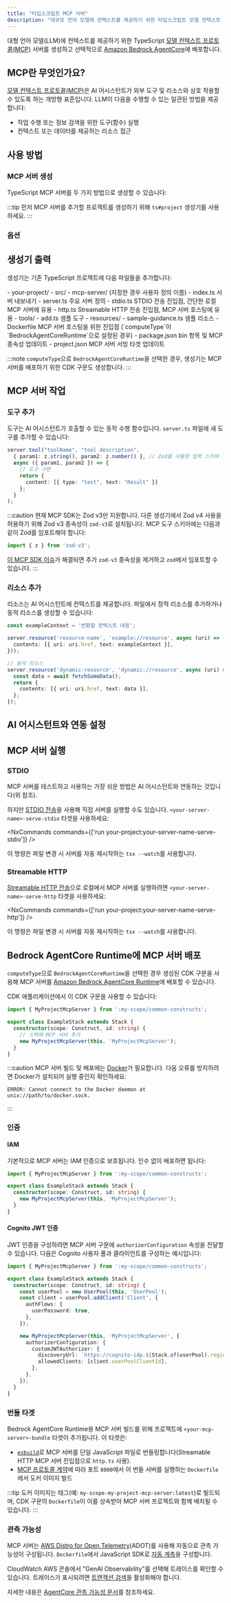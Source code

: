 ```yaml
---
title: "타입스크립트 MCP 서버"
description: "대규모 언어 모델에 컨텍스트를 제공하기 위한 타입스크립트 모델 컨텍스트 프로토콜(MCP) 서버 생성"
---
```





대형 언어 모델(LLM)에 컨텍스트를 제공하기 위한 TypeScript [모델 컨텍스트 프로토콜(MCP)](https://modelcontextprotocol.io/) 서버를 생성하고 선택적으로 [Amazon Bedrock AgentCore](https://docs.aws.amazon.com/bedrock-agentcore/latest/devguide/)에 배포합니다.

## MCP란 무엇인가요?

[모델 컨텍스트 프로토콜(MCP)](https://modelcontextprotocol.io/)은 AI 어시스턴트가 외부 도구 및 리소스와 상호 작용할 수 있도록 하는 개방형 표준입니다. LLM이 다음을 수행할 수 있는 일관된 방법을 제공합니다:

- 작업 수행 또는 정보 검색을 위한 도구(함수) 실행
- 컨텍스트 또는 데이터를 제공하는 리소스 접근

## 사용 방법

### MCP 서버 생성

TypeScript MCP 서버를 두 가지 방법으로 생성할 수 있습니다:

<RunGenerator generator="ts#mcp-server" />

:::tip
먼저 MCP 서버를 추가할 프로젝트를 생성하기 위해 <Link path="/guides/typescript-project">`ts#project`</Link> 생성기를 사용하세요.
:::

### 옵션

<GeneratorParameters generator="ts#mcp-server" />

## 생성기 출력

생성기는 기존 TypeScript 프로젝트에 다음 파일들을 추가합니다:

<FileTree>
  - your-project/
    - src/
      - mcp-server/ (지정한 경우 사용자 정의 이름)
        - index.ts 서버 내보내기
        - server.ts 주요 서버 정의
        - stdio.ts STDIO 전송 진입점, 간단한 로컬 MCP 서버에 유용
        - http.ts Streamable HTTP 전송 진입점, MCP 서버 호스팅에 유용
        - tools/
          - add.ts 샘플 도구
        - resources/
          - sample-guidance.ts 샘플 리소스
        - Dockerfile MCP 서버 호스팅을 위한 진입점 (`computeType`이 `BedrockAgentCoreRuntime`으로 설정된 경우)
    - package.json bin 항목 및 MCP 종속성 업데이트
    - project.json MCP 서버 서빙 타겟 업데이트
</FileTree>

:::note
`computeType`으로 `BedrockAgentCoreRuntime`을 선택한 경우, 생성기는 MCP 서버를 배포하기 위한 CDK 구문도 생성합니다.
:::

## MCP 서버 작업

### 도구 추가

도구는 AI 어시스턴트가 호출할 수 있는 동작 수행 함수입니다. `server.ts` 파일에 새 도구를 추가할 수 있습니다:

```typescript
server.tool("toolName", "tool description",
  { param1: z.string(), param2: z.number() }, // Zod를 사용한 입력 스키마
  async ({ param1, param2 }) => {
    // 도구 구현
    return {
      content: [{ type: "text", text: "Result" }]
    };
  }
);
```

:::caution
현재 MCP SDK는 Zod v3만 지원합니다. 다른 생성기에서 Zod v4 사용을 허용하기 위해 Zod v3 종속성이 `zod-v3`로 설치됩니다. MCP 도구 스키마에는 다음과 같이 Zod를 임포트해야 합니다:

```ts
import { z } from 'zod-v3';
```

[이 MCP SDK 이슈](https://github.com/modelcontextprotocol/typescript-sdk/issues/164)가 해결되면 추가 `zod-v3` 종속성을 제거하고 `zod`에서 임포트할 수 있습니다.
:::

### 리소스 추가

리소스는 AI 어시스턴트에 컨텍스트를 제공합니다. 파일에서 정적 리소스를 추가하거나 동적 리소스를 생성할 수 있습니다:

```typescript
const exampleContext = '반환할 컨텍스트 내용';

server.resource('resource-name', 'example://resource', async (uri) => ({
  contents: [{ uri: uri.href, text: exampleContext }],
}));

// 동적 리소스
server.resource('dynamic-resource', 'dynamic://resource', async (uri) => {
  const data = await fetchSomeData();
  return {
    contents: [{ uri: uri.href, text: data }],
  };
});
```

## AI 어시스턴트와 연동 설정

<Snippet name="mcp/configuration" parentHeading="Configuring with AI Assistants" />

## MCP 서버 실행

### STDIO

MCP 서버를 테스트하고 사용하는 가장 쉬운 방법은 AI 어시스턴트와 연동하는 것입니다(위 참조).

하지만 [STDIO 전송](https://modelcontextprotocol.io/docs/concepts/transports#standard-input%2Foutput-stdio)을 사용해 직접 서버를 실행할 수도 있습니다. `<your-server-name>-serve-stdio` 타겟을 사용하세요:

<NxCommands commands={['run your-project:your-server-name-serve-stdio']} />

이 명령은 파일 변경 시 서버를 자동 재시작하는 `tsx --watch`를 사용합니다.

### Streamable HTTP

[Streamable HTTP 전송](https://modelcontextprotocol.io/docs/concepts/transports#streamable-http)으로 로컬에서 MCP 서버를 실행하려면 `<your-server-name>-serve-http` 타겟을 사용하세요:

<NxCommands commands={['run your-project:your-server-name-serve-http']} />

이 명령은 파일 변경 시 서버를 자동 재시작하는 `tsx --watch`를 사용합니다.

## Bedrock AgentCore Runtime에 MCP 서버 배포

`computeType`으로 `BedrockAgentCoreRuntime`을 선택한 경우 생성된 CDK 구문을 사용해 MCP 서버를 [Amazon Bedrock AgentCore Runtime](https://docs.aws.amazon.com/bedrock-agentcore/latest/devguide/agents-tools-runtime.html)에 배포할 수 있습니다.

CDK 애플리케이션에서 이 CDK 구문을 사용할 수 있습니다:

```ts {6}
import { MyProjectMcpServer } from ':my-scope/common-constructs';

export class ExampleStack extends Stack {
  constructor(scope: Construct, id: string) {
    // 스택에 MCP 서버 추가
    new MyProjectMcpServer(this, 'MyProjectMcpServer');
  }
}
```

:::caution
MCP 서버 빌드 및 배포에는 [Docker](https://www.docker.com/)가 필요합니다. 다음 오류를 방지하려면 Docker가 설치되어 실행 중인지 확인하세요:

```
ERROR: Cannot connect to the Docker daemon at unix://path/to/docker.sock.
```
:::

### 인증

#### IAM

기본적으로 MCP 서버는 IAM 인증으로 보호됩니다. 인수 없이 배포하면 됩니다:

```ts {5}
import { MyProjectMcpServer } from ':my-scope/common-constructs';

export class ExampleStack extends Stack {
  constructor(scope: Construct, id: string) {
    new MyProjectMcpServer(this, 'MyProjectMcpServer');
  }
}
```

#### Cognito JWT 인증

JWT 인증을 구성하려면 MCP 서버 구문에 `authorizerConfiguration` 속성을 전달할 수 있습니다. 다음은 Cognito 사용자 풀과 클라이언트를 구성하는 예시입니다:

```ts {14-17}
import { MyProjectMcpServer } from ':my-scope/common-constructs';

export class ExampleStack extends Stack {
  constructor(scope: Construct, id: string) {
    const userPool = new UserPool(this, 'UserPool');
    const client = userPool.addClient('Client', {
      authFlows: {
        userPassword: true,
      },
    });

    new MyProjectMcpServer(this, 'MyProjectMcpServer', {
      authorizerConfiguration: {
        customJWTAuthorizer: {
          discoveryUrl: `https://cognito-idp.${Stack.of(userPool).region}.amazonaws.com/${userPool.userPoolId}/.well-known/openid-configuration`,
          allowedClients: [client.userPoolClientId],
        },
      },
    });
  }
}
```

### 번들 타겟

Bedrock AgentCore Runtime용 MCP 서버 빌드를 위해 프로젝트에 `<your-mcp-server>-bundle` 타겟이 추가됩니다. 이 타겟은:

- [`esbuild`](https://esbuild.github.io/)로 MCP 서버를 단일 JavaScript 파일로 번들링합니다(Streamable HTTP MCP 서버 진입점으로 `http.ts` 사용).
- [MCP 프로토콜 계약](https://docs.aws.amazon.com/bedrock-agentcore/latest/devguide/runtime-service-contract.html#mcp-protocol-contract)에 따라 포트 `8000`에서 이 번들 서버를 실행하는 `Dockerfile`에서 도커 이미지 빌드

:::tip
도커 이미지는 태그(예: `my-scope-my-project-mcp-server:latest`)로 빌드되며, CDK 구문의 `Dockerfile`이 이를 상속받아 MCP 서버 프로젝트와 함께 배치될 수 있습니다.
:::

### 관측 가능성

MCP 서버는 [AWS Distro for Open Telemetry](https://aws.amazon.com/otel/)(ADOT)를 사용해 자동으로 관측 가능성이 구성됩니다. `Dockerfile`에서 JavaScript SDK로 [자동 계측](https://aws-otel.github.io/docs/getting-started/js-sdk/trace-metric-auto-instr)을 구성합니다.

CloudWatch AWS 콘솔에서 "GenAI Observability"를 선택해 트레이스를 확인할 수 있습니다. 트레이스가 표시되려면 [트랜잭션 검색](https://docs.aws.amazon.com/AmazonCloudWatch/latest/monitoring/CloudWatch-Transaction-Search.html)을 활성화해야 합니다.

자세한 내용은 [AgentCore 관측 가능성 문서](https://docs.aws.amazon.com/bedrock-agentcore/latest/devguide/observability-configure.html)를 참조하세요.